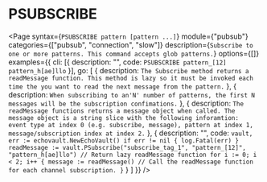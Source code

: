# PSUBSCRIBE

<Page 
  syntax={`PSUBSCRIBE pattern [pattern ...]`}
  module={"pubsub"}
  categories={["pubsub", "connection", "slow"]}
  description={`Subscribe to one or more patterns. This command accepts glob patterns.`}
  options={[]}
  examples={{
    cli: [{ description: "", code: `PSUBSCRIBE pattern_[12] pattern_h[ae]llo` }],
    go: [
      { 
        description: `The Subscribe method returns a readMessage function.
        This method is lazy so it must be invoked each time the you want to read the next message from
        the pattern.` 
      },
      {
        description: `When subscribing to an'N' number of patterns, the first N messages will be
        the subscription confimations.`
      },
      {
        description: `The readMessage functions returns a message object when called. The message
        object is a string slice with the following inforamtion: 
        event type at index 0 (e.g. subscribe, message), pattern at index 1,
        message/subscription index at index 2.`
      },
      {
        description: "",
        code: `vault, err := echovault.NewEchoVault()
if err != nil {
  log.Fatal(err)
}
readMessage := vault.PSubscribe("subscribe_tag_1", "pattern_[12]", "pattern_h[ae]llo") // Return lazy readMessage function
for i := 0; i < 2; i++ {
  message := readMessage() // Call the readMessage function for each channel subscription.
}`
      }
    ]
  }}
/>